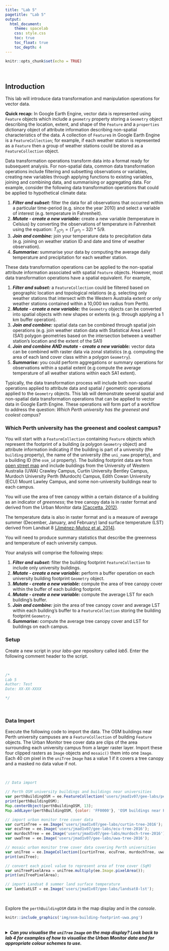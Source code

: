 ```yaml
---
title: "Lab 5"
pagetitle: "Lab 5"
output:
  html_document:
    theme: spacelab
    css: style.css
    toc: true
    toc_float: true
    toc_depth: 4
---
```


```r
knitr::opts_chunk$set(echo = TRUE)
```

<br>

## Introduction

This lab will introduce data transformation and manipulation operations for vector data. 

<div class="well well-sm">

<b>Quick recap:</b> In Google Earth Engine, vector data is represented using `Feature` objects which include a `geometry` property storing a `Geometry` object describing the location, extent, and shape of the `Feature` and a `properties` dictionary object of attribute information describing non-spatial characteristics of the data. A collection of `Feature`s in Google Earth Engine is a `FeatureCollection`; for example, if each weather station is represented as a `Feature` then a group of weather stations could be stored as a `FeatureCollection` object. 

</div>

Data transformation operations transform data into a format ready for subsequent analysis. For non-spatial data, common data transformation operations include filtering and subsetting observations or variables, creating new variables through applying functions to existing variables, joining and combining data, and summarising or aggregating data. For example, consider the following data transformation operations that could be applied to hypothetical climate data: 

<div class="well well-sm">

1. *<b>Filter and subset:</b>* filter the data for all observations that occurred within a particular time-period (e.g. since the year 2010) and select a variable of interest (e.g. temperature in Fahrenheit). 
2. *<b>Mutate - create a new variable:</b>* create a new variable (temperature in Celsius) by converting the observations of temperature in Fahrenheit using the equation: $T_{(C^{o})} = (T_{(F^{o})} - 32) * 5/9$. 
3. *<b>Join and combine:</b>*  join your temperature data to precipitation data (e.g. joining on weather station ID and date and time of weather observation). 
4. *<b>Summarise:</b>* summarise your data by computing the average daily temperature and precipitation for each weather station.

</div>

These data transformation operations can be applied to the non-spatial attribute information associated with spatial `Feature` objects. However, most data transformation operations have a spatial equivalent. For example,

<div class="well well-sm">

1. *<b>Filter and subset:</b>* a `FeatureCollection` could be filtered based on geographic location and topological relations (e.g. selecting only weather stations that intersect with the Western Australia extent or only weather stations contained within a 10,000 km radius from Perth).
2. *<b>Mutate - create a new variable:</b>* the `Geometry` objects can be converted into spatial objects with new shapes or extents (e.g. through applying a 1 km buffer operation). 
3. *<b>Join and combine:</b>* spatial data can be combined through spatial join operations (e.g. join weather station data with Statistical Area Level 1 (SA1) polygon geometries based on the intersection between a weather station's location and the extent of the SA1)
3. *<b>Join and combine AND mutate - create a new variable:</b>* vector data can be combined with raster data via zonal statistics (e.g. computing the area of each land cover class within a polygon `Geometry`). 
4. *<b>Summarise:</b>* you could perform aggregations or summary operations for observations within a spatial extent (e.g compute the average temperature of all weather stations within each SA1 extent).  

</div>

Typically, the data transformation process will include both non-spatial operations applied to attribute data and spatial / geometric operations applied to the `Geometry` objects. This lab will demonstrate several spatial and non-spatial data transformation operations that can be applied to vector data in Google Earth Engine. These operations will form part of a workflow to address the question: *Which Perth university has the greenest and coolest campus?*

### Which Perth university has the greenest and coolest campus?

You will start with a `FeatureCollection` containing `Feature` objects which represent the footprint of a building (a polygon `Geometry` object) and attribute information indicating if the building is part of a university (the `building` property), the name of the university (the `uni_name` property), and a building ID (the `osm_id` property). The building footprint data are from <a href="https://wiki.openstreetmap.org/wiki/API_v0.6" target="_blank">open street map</a>  and include buildings from the University of Western Australia (UWA) Crawley Campus, Curtin University Bentley Campus, Murdoch University Perth (Murdoch) Campus, Edith Cowan University (ECU) Mount Lawley Campus, and some non-university buildings near to each campus. 

You will use the area of tree canopy within a certain distance of a building as an indicator of *greenness*; the tree canopy data is in raster format and derived from the Urban Monitor data <a href="https://urbanmonitor-beta.landgate.wa.gov.au/content/app/urban-monitor-metadata-final-report.pdf" target="_blank">(Caccetta, 2012)</a>.  

The temperature data is also in raster format and is a measure of average summer (December, January, and February) land surface temperature (LST) derived from Landsat 8 <a href="https://ieeexplore.ieee.org/document/6784508" target="_blank">(Jiménez-Muñoz et al. 2014)</a>. 

You will need to produce summary statistics that describe the greenness and temperature of each university campus.  

Your analysis will comprise the following steps:

<div class="well well-sm">

1. *<b>Filter and subset:</b>* filter the building footprint `FeatureCollection` to include only university buildings.
2. *<b>Mutate - create a new variable:</b>* perform a buffer operation on each university building footprint `Geometry` object. 
3. *<b>Mutate - create a new variable:</b>* compute the area of tree canopy cover within the buffer of each building footprint. 
4. *<b>Mutate - create a new variable:</b>* compute the average LST for each building's buffer. 
5. *<b>Join and combine:</b>* join the area of tree canopy cover and average LST within each building's buffer to a `FeatureCollection` storing the building footprint `Geometry`. 
6. *<b>Summarise:</b>* compute the average tree canopy cover and LST for buildings on each campus. 

</div>

### Setup

Create a new script in your *labs-gee* repository called *lab5*. Enter the following comment header to the script. 

<br>

```js
/*
Lab 5
Author: Test
Date: XX-XX-XXXX

*/

```

<br>

### Data Import

Execute the following code to import the data. The OSM buildings near Perth university campuses are a `FeatureCollection` of building `Feature` objects. The Urban Monitor tree cover data are clips of the area surrounding each university campus from a larger raster layer. Import these four clipped rasters as `Image` objects and `mosaic()` them into one `Image`. Each 40 cm pixel in the `uniTree` `Image` has a value 1 if it covers a tree canopy and a masked no data value if not.  

<br>

```js
// Data import

// Perth OSM university buildings and buildings near universities
var perthBuildingOSM = ee.FeatureCollection('users/jmad1v07/gee-labs/perth-uni-osm');
print(perthBuildingOSM);
Map.centerObject(perthBuildingOSM, 13);
Map.addLayer(perthBuildingOSM, {color: 'FF0000'}, 'OSM buildings near Perth university campuses');

// import urban monitor tree cover data
var curtinTree = ee.Image('users/jmad1v07/gee-labs/curtin-tree-2016');
var ecuTree = ee.Image('users/jmad1v07/gee-labs/ecu-tree-2016');
var murdochTree = ee.Image('users/jmad1v07/gee-labs/murdoch-tree-2016');
var uwaTree = ee.Image('users/jmad1v07/gee-labs/uwa-tree-2016');

// mosaic urban monitor tree cover data covering Perth universities
var uniTree = ee.ImageCollection([curtinTree, ecuTree, murdochTree, uwaTree]).mosaic();
print(uniTree);

// convert each pixel value to represent area of tree cover (SqM)
var uniTreePixelArea = uniTree.multiply(ee.Image.pixelArea());
print(uniTreePixelArea);

// import Landsat 8 summer land surface temperature
var landsatLST = ee.Image('users/jmad1v07/gee-labs/landsat8-lst');

```

<br>

Explore the `perthBuildingOSM` data in the map display and in the *console*. 

```r
knitr::include_graphics('img/osm-building-footprint-uwa.png')

```

<br>
<details>
  <summary><b>*Can you visualise the `uniTree` `Image` on the map display? Look back to lab 4 for examples of how to visualise the Urban Monitor data and for appropriate colour schemes to use.*</b></summary>
  <p>
  <br>
  ```js
// UM uni tree
Map.addLayer(uniTree, {min: 0, max: 1, palette:['#009900']}, 'UM Tree');

``` 
  </p>
</details>
<br>

<hr>
<br>

## Filter

Filtering subsets observations from your data based on their values <a href="https://r4ds.had.co.nz" target="_blank">(Wickham and Grolemund, 2017)</a>. In Google Earth Engine, comparison operators (e.g equals to `eq`, not equals to `neq`, less than `lt`, greater than `gt`) are used to filter observations based on attribute values. 

There are a range of in-built convenience `filter()` functions in Google Earth Engine that you can use for common filtering operations; for example, the following code snippet from [Lab 4a](lab-4.html) demonstrates the use of the in-built `filterDate()` function to filter a Landsat 8 `ImageCollection` using `Image` capture dates recorded in the metadata `properties` object. 

<br>

```js
// Landsat 8 Image Collection
var l8ImColl = ee.ImageCollection('LANDSAT/LC08/C01/T1_SR');

// Filter Image Collection for 2018
var l8ImColl = l8ImColl
  .filterBounds(ee.Geometry.Point(115.81237940701908,-31.9783567043356))
  .filterDate('2018-01-01', '2018-12-31');
print(l8ImColl); 
```

<br>

<details>
  <summary><b>*Change the date range to see how many `Image`s are returned if you expand the date range to include 2017?*</b></summary>
  <p>
  <br>
  88 `Image`s
  
  ```js

// Filter Image Collection for 2018
var l8ImColl2017_2018 = l8ImColl
  .filterBounds(ee.Geometry.Point(115.81237940701908,-31.9783567043356))
  .filterDate('2017-01-01', '2018-12-31');
print(l8ImColl2017_2018); 
```
  </p>
</details>
<br>

<details>
  <summary><b>*What spatial filtering operation are you applying to the Landsat 8 `ImageCollection`?*</b></summary>
  <p>
  <br>
  This filter returns all `Image`s from the Landsat 8 image collection whose extent intersects with the point `Geometry` object passed into the `filterBounds()` function.
  
  `filterBounds(ee.Geometry.Point(115.81237940701908,-31.9783567043356))`
  </p>
</details>
<br>


You will often want filter data using attributes for which there are not in-built functions. Google Earth Engine allows you to specify custom `filter()` functions. The following code snippet demonstrates how you can create your own filter to subset only `Feature`s in the `perthBuildingOSM` `FeatureCollection` whose `building` property value is `'university'`. If you execute the following code snippet and inspect the filtered `FeatureCollection` printed in the *console* and the cyan building footprints on the map display you should see that `perthUniBuildingOSM` contains fewer `Feature`s than `perthBuildingOSM`. 

<br>

```js
// Filter OSM data to keep only university buildings
var perthUniBuildingOSM = perthBuildingOSM.filter(ee.Filter.eq('building', 'university'));
print('Uni Buildings:', perthUniBuildingOSM);
Map.addLayer(perthUniBuildingOSM, {color: '000000'}, 'OSM university buildings');

```

<br>

Let's quickly unpack the `filter()` function. The `filter()` function takes an `ee.Filter.eq(name, value)` object as an argument. The `ee.Filter.eq()` object is constructed by specifying a name and value which correspond to the name of the `property` and a value that `property` should take for filter's comparison operation to evaluate to true. You will also note that the `ee.Filter.eq()` object is prefixed with `ee`. This indicates that you will be applying the filter's comparison operation to objects that are located on Google servers. 

<br>
<details>
  <summary><b>*Look at the filter documentation on the <a href="https://developers.google.com/earth-engine/apidocs/ee-filter" target="_blank">Google Earth Engine documentation website</a>. Which filter would you use to return non-university building `Feature`s from `perthBuildingOSM`*</b></summary>
  <p>
  <br>
  `ee.Filter.neq()` <a href="https://developers.google.com/earth-engine/apidocs/ee-filter-neq" target="_blank">ee.Filter.neq("building", "university")</a>.
  </p>
</details>
<br>

<hr>
<br>

## Buffer

To compute the area of tree cover or average LST near each university building you need to define the area which corresponds to a building's surrounding neighbourhood. You can compute this area by applying a geometric `buffer()` operation to each building `Feature`'s `Geometry` object. 

The buffer operation is a unary geometric operation; it is a unary geometric operation as it is applied to just one geometric object. Along with the buffer operation, examples of unary operations include computing the centroid of a polygon object, simplifying geometries, or shifting or rescaling a geometry <a href="https://geocompr.robinlovelace.net/geometric-operations.html" target="_blank">(Lovelace et al. 2020)</a>. In contrast, binary geometry operations modify a geometry based upon another; for example, clipping a one geometry using the extent using the extent of another. 

Applying a buffer to a geometry returns a polygon encompassing the area within a specified distance of the given geometry; for example, applying a 1 km buffer to a point object would return a circular polygon with a 1 km radius surrounding the point. In Google Earth Engine the `buffer()` operation can be applied to `Geometry` objects and returns a buffer polygon `Geometry` object. The `buffer()` function in Google Earth Engine has a distance parameter which is a number specifying the size of the buffer to compute. The distance parameter is in metres unless otherwise specified. 

Here, you will compute each building's surrounding neighbourhood using a 50 m buffer. The following code snippet creates a function that computes a 50 m buffer for a `Geometry` object. Let's quickly recap how user-defined functions are created in Google Earth Engine. 

1. *function name:* first, you have given the function an informative name that describes what it does; `bufferFunc` clearly indicates this function will compute a buffer. 
2. *parameters:* the function parameters are enclosed within parentheses `(feature)` following the function declaration. This function takes in a single parameter `feature` which is passed onto the operations enclosed inside the `{}`. 
3. *function operations:* this operation enclosed within this function computes the 50 m buffer for the `Feature` `feature` passed into the function. 
4. *return:* this function `return`s a `Feature` object containing the 50 m buffered polygon surrounding the `Feature` passed into the function.

<br>

```js
// This function computes a 50 m buffer around each university building footprint
var bufferFunc = function(feature) {
  return feature.buffer(50);
};

```

<br>

Now you have specified your function that will compute the 50 m buffer, you need to apply this function to each university building. You do this by `map`ping the function over each `Feature` in the `perthUniBuildingOSM` `FeatureCollection`. You can think of this as a "for each" operation; for each `Feature` in the `FeatureCollection` compute this function and return the result. 

The concept of mapping a function over elements in a collection can be represented graphically:

<br>

```r
knitr::include_graphics("img/function-map.png")

```

<br>

You can think of each of the orange boxes as being an element in a collection and `f` is a function that can be applied to each element in the collection. Here, `f` is `bufferFunc()`. Mapping the function `f` over each element in the collection returns a collection where each element is the return value from passing an input element into `f` as an argument. *To avoid confusion, map here refers to the mathematical meaning of an "an operation that associates each element of a given set with one or more elements of a second set" and NOT representing objects in space <a href="https://adv-r.hadley.nz/index.html" target="_blank">Wickham (2020)</a>.*

If you execute the following code snippet you will map your buffer function `bufferFunc` over each `Feature` representing a university building in the `FeatureCollection` `perthUniBuildingOSM` and return a `FeatureCollection` stored in the variable `perthUniBuildingOSMBuffer`. Each `Feature` in `perthUniBuildingOSMBuffer` should contain a `Geometry` polygon object representing a 50 m buffer around a building. 

<br>

```js
// map buffer function over university buildings feature collection
var perthUniBuildingOSMBuffer = perthUniBuildingOSM.map(bufferFunc);
Map.addLayer(perthUniBuildingOSMBuffer, {color: '33FF00'}, 'Uni building 50 m buffer');

```

<br> 

```r
knitr::include_graphics("img/buffer-curtin.png")

```

<hr>
<br>

## Zonal Statistics 

You need to compute the area of tree cover and average LST surrounding each university building. You can use your buffered polygon `Geometry` objects to represent the area surrounding a building. Data representing tree cover and LST are in raster format. You can use zonal operations to summarise the raster tree cover or LST values that intersect with a building's buffer. 

Data aggregation and summaries are computed in Google Earth Engine using reducers of the `ee.Reducer` class; again, the `ee` prefix indicates these reducer functions are executed on Google servers. You can find an overview of reducer functions in Google Earth Engine <a href="https://developers.google.com/earth-engine/guides/reducers_intro" target="_blank">here</a>. Reducers aggregate data over space, time, or another dimension in attribute data using an aggregation or summary function (e.g. mean, max, min, sum, standard deviation). 

You will need to the pass values for the pixels that intersect with a building's buffer into a reducer function. There are `reduceRegion()` and `reduceRegions()` functions that can be used to summarise raster values that intersect with a specified region (i.e. a building's buffer); these functions return one summary value per region. The use of a reducer function for a region is depicted below.

<br> 

```r
knitr::include_graphics("img/Reduce_region_diagram.png")

```

<br>

The following code snippet applies the `reduceRegions()` function to the `umTreePixelArea` `Image` where each pixel value is the area of tree cover in square metres. If you look at the arguments to `reduceRegions()` you will see that the regions to summarise raster values within were taken from the `perthUniBuildingOSMBuffer` `FeatureCollection`, a sum reducer function was use to aggregate the raster values, and the aggregation operation was performed on raster data with spatial resolution of 0.4 metres. 

The result of the `reduceRegions()` function is a `FeatureCollection` with the same number of `Features` as the input `FeatureCollection` but with a name:value pair in the `properties` object which contains the result of the aggregation of raster values within that region.

<br>

```js
// Zonal stats: reduceRegions to sum tree cover within building buffer
var perthUniBuildingTree = uniTreePixelArea.reduceRegions({
  collection: perthUniBuildingOSMBuffer,
  reducer: ee.Reducer.sum(),
  scale: 0.4,
});

// helper function to give result of reducerRegions an informative name
perthUniBuildingTree = perthUniBuildingTree.map(function(feature){
  return ee.Feature(feature.geometry(), { 
    building: feature.get('building'),
    osm_id: feature.get('osm_id'),
    uni_name: feature.get('uni_name'),
    treeAreaSqM: feature.get('sum')
  });
});

print('zonal stats - tree area:', perthUniBuildingTree);

```

<br> 

You can perform a similar `reduceRegions()` operation to compute average LST surrounding each university building. Inspect the results of the `reduceRegions()` in the *console*. 

<br>

```js
// Zonal stats: reduceRegions to average LST within building buffer
var perthUniBuildingLST = landsatLST.reduceRegions({
  collection: perthUniBuildingOSMBuffer,
  reducer: ee.Reducer.mean(),
  scale: 0.4,
});

// helper function to give result of reducerRegions an informative name
perthUniBuildingLST = perthUniBuildingLST.map(function(feature){
  return ee.Feature(feature.geometry(), { 
    building: feature.get('building'),
    osm_id: feature.get('osm_id'),
    uni_name: feature.get('uni_name'),
    lstK: feature.get('mean')
  });
});

print('zonal stats - ave. LST:', perthUniBuildingLST);

```

<br>

<br>
<details>
  <summary><b>*What is different about the reducer used to compute average LST for a building's buffer?*</b></summary>
  <p>
  <br>
  Instead of using a sum reducer which sums up all the raster values that intersect with the region a mean reducer was used which computes the average of all raster values that intersect with a region - `ee.Reducer.mean()`.
  </p>
</details>
<br>

<hr>
<br>

## Join

You now have four `FeatureCollection`s that contain information about university buildings:

<div class="well well-sm">

* `perthUniBuildingOSM`: the `Geometry` objects for university building footprints.
* `perthUniBuildingOSMBuffer`: the `Geometry` objects for each university building's polygon buffer.
* `perthUniBuildingTree`: `Geometry` objects for each university building's polygon buffer and a `properties` dictionary with the area of tree cover within each buffer.
* `perthUniBuildingLST`: `Geometry` objects for each university building's polygon buffer and a `properties` dictionary with the average LST within each buffer.

</div>

You need to combine these `FeatureCollection`s into one data set without duplicating common `Geometry` objects or name:value pairs of attributes (e.g. the buffer `Geometry` objects will be common for `perthUniBuildingOSMBuffer`, `perthUniBuildingTree`, `perthUniBuildingLST`). 

You can use join operations to combine elements in a `FeatureCollection` through matching observations based on a common variable in both data sets (if you are familiar with relational database management systems this common variable(s) is often called a key - in Google Earth Engine these variables are called `leftField` and `rightField`). In Google Earth Engine what constitutes a match between observations in two data sets is determined by an `ee.Filter()` object; an `ee.Filter.eq()` object would join the attributes for two `Feature`s if their values for the specified `leftField` and `rightField` are equivalent. The graphic below illustrates the concept of joining two data sets based upon matching values in a common variable.

<br>

```r
knitr::include_graphics("img/inner-join.png")

```

<br>

The first step is to specify an `ee.Filter.equals()` object that will match values in a common field between two `Feature` objects. You can use the `osm_id` property which uniquely identifies a building object to match common buildings across `FeatureCollection`s. 

<br>

```js
// Use an equals filter to specify how the collections match.
var osmFilter = ee.Filter.equals({
  leftField: 'osm_id',
  rightField: 'osm_id'
});

```

<br>

Next, you need to specify the type of join to apply. Here, you will use an inner join which keeps all attributes from both `FeatureCollection`s being joined where there are matching observations for the joining field `osm_id`. 

<br>

```js
// Define the join.
var innerJoin = ee.Join.inner('primary', 'secondary');

// Apply the join.
var lstTreeJoin = innerJoin.apply(perthUniBuildingTree, perthUniBuildingLST, osmFilter);
print('joined:', lstTreeJoin);

```

<br>

The matching `Feature`s from `perthUniBuildingTree` and `perthUniBuildingLST` are stored in a `primary` and `secondary` dictionary object of the output from the join. Execute the following helper function to add the name:value pairs in `secondary` to the `properties` in the `primary` dictionary. This puts all your name:value pairs in one `properties` dictionary and makes it easy for you to query, summarise, and visualise this data. You can inspect the tidied `FeatureCollection` in the *console* to see the output from this function. 

*Not necessary, but it might be a good activity to consolidate understanding: work through the function in the below code snippet and describe what each line is doing. Things to focus on are what operations are being performed, on what, what is the output from an operation, and where is the output stored.* 

<br>

```js
// tidy up properties of output from join
lstTreeJoin = lstTreeJoin.map(function(feature) {
  var f1 = ee.Feature(feature.get('primary'));
  var f2 = ee.Feature(feature.get('secondary'));
  return f1.set(f2.toDictionary());
});

print('joined and tidied:', lstTreeJoin);

```

<br>

<hr>
<br>

## Descriptive Statistics

You have now transformed your raw data (open street map buildings near Perth university campuses, a raster layer of tree cover, and a raster layer of LST) into a format where you can answer the question posed at the beginning of the lab: *Which Perth university has the greenest and coolest campus?*

Your `FeatureCollection`, `lstTreeJoin`, should contain 215 `Feature`s with each `Feature` comprising a `Geometry` object and a dictionary of `properties`: `building`, `osm_id`, `uni_name`, `lstK`, and `treeAreaSqM`. One approach to addressing the question is to perform a *group by* and *summarise* operation. You group your data by the `uni_name` property and then compute summary statistics for all observations within each group. Comparing the summary statistics between groups would indicate which university campus has buildings that are surrounded by more trees and cooler temperatures. 

You have already been introduced to <a href="https://developers.google.com/earth-engine/guides/reducers_intro" target="_blank">reducers</a> in Google Earth Engine which are used to aggregate values across space, time, or other dimensions. There are other useful reducer functions: <a href="https://developers.google.com/earth-engine/guides/reducers_reduce_columns" target=_blank">`reduceColumns()`</a> aggregates values in `FeatureCollection` `properties` and a <a href="https://developers.google.com/earth-engine/guides/reducers_grouping" target="_blank">`reducer.group()`</a> applies summary operations to groups of observations. 

The following code snippet demonstrates how to apply `reduceColumns()` to the `FeatureCollection` `lstTreeJoin`. Let's go through this snippet line by line:

The `reduceColumns()` function takes a:

* `selectors` parameter which is a list of `properties` that the reducer will group by and summarise values for.
* a `reducer` parameter which specifies the type of reducer function that will be applied to the `properties` specified in the `selectors` argument. 
* You pass a mean reducer `ee.Reducer.mean()` as the reducer argument into `reduceColumns()` indicating you want to aggregate values using the mean function here. 
* You specify `repeat(2)` so you apply this reducer twice (one reducer for `'treeAreaSqM'` and one reducer for `'lstK'`). 
* Finally, you use `.group({.......})` to define how to group `Feature`s in your `FeatureCollection` before reducing their values. `groupField` specifies the grouping property in `selectors` (index location 2 corresponds to the third element in the list - `uni_name`). `groupName` is the name of the property for the grouping variable in the output.

<br>

```js
// group by and summarise tree area and LST within each university campus
var campusSummaryStats = lstTreeJoin.reduceColumns({
    selectors: ['treeAreaSqM', 'lstK', 'uni_name'],
    reducer: ee.Reducer.mean().repeat(2).group({
      groupField: 2,
      groupName: 'uni_name'
    })
});

print(campusSummaryStats);
```

<br>

If you inspect the `print()` of `campusSummaryStats` in the *console* you will see that it has returned a dictionary object which contains a list of dictionary objects. This is quite an unfriendly data structure for storing and querying the data it contains. 

<br>

```r
knitr::include_graphics("img/unfriendly-data-structure.png")

```

<br>

The following code snippet tidies up this data returning a `FeatureCollection` where each `Feature` has a null `geometry` property and a dictionary of `properties`: `uni_name`, `lstK`, and `treeAreaSqM`. 

<br>

*Again, it is not necessary to understand what is going on here but working through it line by line would be a good extra exercise to consolidate understanding of using Google Earth Engine and programmatically transforming data into more friendly formats.*

```js
// tidy up campus summary stats
var campusSummaryStats = ee.Dictionary(campusSummaryStats).values();
var campusSummaryStatsFlat = ee.List(campusSummaryStats).flatten();

var tidySummaryStats = function(listElement) {
  var groups = ee.Dictionary();
  var stats = ee.Dictionary(listElement).get('mean');
  var treeArea = ee.List(stats).get(0);
  var temp = ee.List(stats).get(1);
  var uni = ee.Dictionary(listElement).get('uni_name');
  groups = groups.set('uni_name', uni)
    .set('treeAreaSqM', treeArea)
    .set('lstK', temp);
  var groupsFeat = ee.Feature(null, groups); 
  return groupsFeat;
  
};

var tidyCampusStats = campusSummaryStatsFlat.map(tidySummaryStats);
tidyCampusStats = ee.FeatureCollection(tidyCampusStats);
print('tidy campus stats:', tidyCampusStats);

```

<br>

```r
knitr::include_graphics("img/tidy-data-structure.png")

```

<br>

Let's look at the results. You should have `print()`ed `tidyCampusStats` onto the *console*. The `properties` object for each `Feature` stores the average area of tree canopy cover and LST within a 50 m buffer of buildings on each university campus. The figure above shows that, on average, buildings on Curtin University's Bentley Campus have an LST of 307.47 K. Look at the values reported for the other university campuses.

<hr>
<br>

## Visualisation

To make comparisons between campuses in terms of their greenness and coolness, you can look up the values in the *console* for the `properties` object storing the results of the group by and summarise operations. However, this is not a visually friendly way to inspect your data, identify patterns, or visualise relationships between variables. Google Earth Engine provides a range of tools to generate <a href="https://developers.google.com/earth-engine/guides/charts" target="_blank">interactive charts</a> from spatial data. 

You can create chart objects that can be rendered in the *console* to visualise your data. The `ui.Chart.feature.byFeature()` function creates a chart from a set of `Feature`s in a `FeatureCollection` plotting each `Feature` on the X-axis and the value for a `Feature`'s property on the Y-axis. 

The first argument to the `ui.Chart.feature.byFeature()` function is the `FeatureCollection` - `tidyCampusStats` here. The second argument to `ui.Chart.feature.byFeature()` is the label property for `Feature`s plotted on the X-axis - `'uni_name'` here. The final argument is a list object of properties whose values are plotted on the Y-axis - `['treeAreaSqM']` here. 

Use the `.setChartType()` method to specify the type of chart to create. View possible charts in this <a href="https://developers.google.com/chart/interactive/docs/gallery" target="_blank">gallery</a>. A dictionary of name:value pairs is passed into the `setOptions()` method to control various stylistic elements of the chart (e.g. chart title, axis title). 

To render your chart in the *console* use the `print()` function.

<br>

```js
// Make a chart by feature
var treeColumnChart =
  ui.Chart.feature.byFeature(tidyCampusStats, 'uni_name', ['treeAreaSqM'])
    .setChartType('ColumnChart')
    .setSeriesNames([''])
    .setOptions({
      title: 'Average tree cover near university buildings (SqM)',
      hAxis: {title: 'Uni. Campus'},
      vAxis: {title: 'Tree Cover (SqM)'}
    });
    
print(treeColumnChart);
    
    
// Make a chart by feature.
var lstColumnChart =
  ui.Chart.feature.byFeature(tidyCampusStats, 'uni_name', ['lstK'])
    .setChartType('ColumnChart')
    .setSeriesNames([''])
    .setOptions({
      title: 'Average LST near university buildings (K)',
      hAxis: {title: 'Uni. Campus'},
      vAxis: {title: 'LST (K)'}
    });
    
print(lstColumnChart);  

```

<br>

```r
knitr::include_graphics("img/tree-chart.png")

```

<br>

```r
knitr::include_graphics("img/lst-chart.png")

```

<br>

The `ui.Chart.feature.groups()` function creates a chart from a set of `Feature`s in a `FeatureCollection` plotting values for `Feature` properties on the X-axis and Y-axis. This chart can be used to visualise the relationships between, and variation within, variables stored in `FeatureCollection` data. 

The first argument to the `ui.Chart.feature.groups()` function is the `FeatureCollection` - `lstTreeJoin` here as we want to visualise data for individual univeristy buildings. The second argument to `ui.Chart.feature.groups()` is property to be plotted on the X-axis - `'treeAreaSqM'` here. The third argument to `ui.Chart.feature.groups()` is property to be plotted on the Y-axis - `'lstK'` here. The final argument is the series property used to determine groups within the data - `'uni_name'` here (setting this argument will mean each University's data points will be rendered in different colours). 

<br>

```js
// Make a scatter chart
var tempVsTree =
  ui.Chart.feature.groups(lstTreeJoin, 'treeAreaSqM', 'lstK', 'uni_name')
    .setChartType('ScatterChart')
    .setOptions({
      title: '',
      hAxis: {title: 'Building neighbourhood tree cover (SqM)'},
      vAxis: {title: 'Temperature (K)'}
    });

print(tempVsTree);

```

<br> 

```r
knitr::include_graphics("img/lst-tree-scatter.png")

```

<hr>
<br>

<div class="tocify-extend-page" data-unique="tocify-extend-page" style="height: 0;"></div>
<footer>
<p>Advanced GIS and Remote Sensing</p>
</footer>
